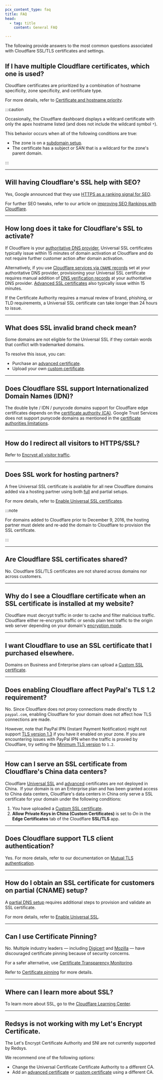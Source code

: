 ```yaml
---
pcx_content_type: faq
title: FAQ
head:
  - tag: title
    content: General FAQ

---
```



The following provide answers to the most common questions associated with Cloudflare SSL/TLS certificates and settings.

## If I have multiple Cloudflare certificates, which one is used?

Cloudflare certificates are prioritized by a combination of hostname specificity, zone specificity, and certificate type.

For more details, refer to [Certificate and hostname priority](/ssl/reference/certificate-and-hostname-priority/).

:::caution


Occasionally, the Cloudflare dashboard displays a wildcard certificate with only the apex hostname listed (and does not include the wildcard symbol `*`).

This behavior occurs when all of the following conditions are true:

* The zone is on a [subdomain setup](/dns/zone-setups/subdomain-setup/).
* The certificate has a subject or SAN that is a wildcard for the zone's parent domain.


:::

***

## Will having Cloudflare's SSL help with SEO?

Yes, Google announced that they use [HTTPS as a ranking signal for SEO](http://googleonlinesecurity.blogspot.co.uk/2014/08/https-as-ranking-signal_6.html).

For further SEO tweaks, refer to our article on [improving SEO Rankings with Cloudflare](/fundamentals/basic-tasks/improve-seo/).

***

## How long does it take for Cloudflare's SSL to activate?

If Cloudflare is your [authoritative DNS provider](/dns/zone-setups/full-setup), Universal SSL certificates typically issue within 15 minutes of domain activation at Cloudflare and do not require further customer action after domain activation.

Alternatively, if you use [Cloudflare services via `CNAME` records](/dns/zone-setups/partial-setup) set at your authoritative DNS provider, provisioning your Universal SSL certificate requires manual addition of [DNS verification records](/ssl/edge-certificates/universal-ssl/enable-universal-ssl/#partial-dns-setup) at your authoritative DNS provider. [Advanced SSL certificates](/ssl/edge-certificates/advanced-certificate-manager/) also typically issue within 15 minutes.

If the Certificate Authority requires a manual review of brand, phishing, or TLD requirements, a Universal SSL certificate can take longer than 24 hours to issue.

***

## What does SSL invalid brand check mean?

Some domains are not eligible for the Universal SSL if they contain words that conflict with trademarked domains.

To resolve this issue, you can:

* Purchase an [advanced certificate](/ssl/edge-certificates/advanced-certificate-manager/).
* Upload your own [custom certificate](/ssl/edge-certificates/custom-certificates/uploading/).

***

## Does Cloudflare SSL support Internationalized Domain Names (IDN)?

The double byte / IDN / punycode domains support for Cloudflare edge certificates depends on the [certificate authority (CA)](/ssl/reference/certificate-authorities).
Google Trust Services does not support punycode domains as mentioned in the [certificate authorities limitations](/ssl/reference/certificate-authorities/#limitations-1).

***

## How do I redirect all visitors to HTTPS/SSL?

Refer to [Encrypt all visitor traffic](/ssl/edge-certificates/encrypt-visitor-traffic/).

***

## Does SSL work for hosting partners?

A free Universal SSL certificate is available for all new Cloudflare domains added via a hosting partner using both [full](/dns/zone-setups/full-setup/) and <GlossaryTooltip term="partial setup" link="/dns/zone-setups/partial-setup/">partial setups</GlossaryTooltip>.

For more details, refer to [Enable Universal SSL certificates](/ssl/edge-certificates/universal-ssl/enable-universal-ssl/).

:::note


For domains added to Cloudflare prior to December 9, 2016, the hosting
partner must delete and re-add the domain to Cloudflare to provision the
SSL certificate.


:::

***

## Are Cloudflare SSL certificates shared?

No. Cloudflare SSL/TLS certificates are not shared across domains nor across customers.

***

## Why do I see a Cloudflare certificate when an SSL certificate is installed at my website?

Cloudflare must decrypt traffic in order to cache and filter malicious traffic. Cloudflare either re-encrypts traffic or sends plain text traffic to the origin web server depending on your domain's [encryption mode](/ssl/origin-configuration/ssl-modes/).

***

## I want Cloudflare to use an SSL certificate that I purchased elsewhere.

Domains on Business and Enterprise plans can upload a [Custom SSL certificate](/ssl/edge-certificates/custom-certificates).

***

## Does enabling Cloudflare affect PayPal's TLS 1.2 requirement?

No. Since Cloudflare does not proxy connections made directly to `paypal.com`, enabling Cloudflare for your domain does not affect how TLS connections are made.

However, note that PayPal IPN (Instant Payment Notification) might not support [TLS version 1.3](/ssl/edge-certificates/additional-options/tls-13/) if you have it enabled on your zone.
If you are encountering issues with PayPal IPN when the traffic is proxied by Cloudflare, try setting the [Minimum TLS version](/ssl/edge-certificates/additional-options/minimum-tls/) to `1.2`.

***

## How can I serve an SSL certificate from Cloudflare's China data centers?

Cloudflare [Universal SSL](/ssl/edge-certificates/universal-ssl) and [advanced](/ssl/edge-certificates/advanced-certificate-manager) certificates are not deployed in China.  If your domain is on an Enterprise plan and has been granted access to China data centers, Cloudflare's data centers in China only serve a SSL certificate for your domain under the following conditions:

1. You have uploaded a [Custom SSL certificate](/ssl/edge-certificates/custom-certificates/uploading).
2. **Allow Private Keys in China (Custom Certificates)** is set to *On* in the **Edge Certificates** tab of the Cloudflare **SSL/TLS** app.

***

## Does Cloudflare support TLS client authentication?

Yes. For more details, refer to our documentation on [Mutual TLS authentication](/cloudflare-one/identity/devices/access-integrations/mutual-tls-authentication/).

***

## How do I obtain an SSL certificate for customers on partial (CNAME) setup?

A [partial DNS setup](/dns/zone-setups/partial-setup/) requires additional steps to provision and validate an SSL certificate.

For more details, refer to [Enable Universal SSL](/ssl/edge-certificates/universal-ssl/enable-universal-ssl#partial-dns-setup).

***

## Can I use Certificate Pinning?

No. Multiple industry leaders — including [Digicert](https://www.digicert.com/blog/certificate-pinning-what-is-certificate-pinning) and [Mozilla](https://developer.mozilla.org/en-US/docs/Web/HTTP/Public_Key_Pinning) — have discouraged certificate pinning because of security concerns.

For a safer alternative, use [Certificate Transparency Monitoring](/ssl/edge-certificates/additional-options/certificate-transparency-monitoring/).

Refer to [Certificate pinning](/ssl/reference/certificate-pinning/) for more details.

***

## Where can I learn more about SSL?

To learn more about SSL, go to the [Cloudflare Learning Center](https://www.cloudflare.com/learning/ssl/what-is-ssl/).

***

## Redsys is not working with my Let's Encrypt Certificate.

The Let's Encrypt Certificate Authority and SNI are not currently supported by Redsys.

We recommend one of the following options:

* Change the Universal Certificate Certificate Authority to a different CA.
* Add an [advanced certificate](/ssl/edge-certificates/advanced-certificate-manager/) or [custom certificate](/ssl/edge-certificates/custom-certificates/) using a different CA.
